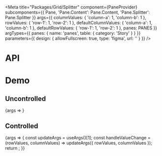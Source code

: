 
<Meta
  title="Packages/Grid/Splitter"
  component={PaneProvider}
  subcomponents={{ Pane, 'Pane.Content': Pane.Content, 'Pane.Splitter': Pane.Splitter }}
  args={{
    columnValues: {
      'column-a': 1,
      'column-b': 1
    },
    rowValues: {
      'row-1': 1,
      'row-2': 1
    },
    defaultColumnValues: {
      'column-a': 1,
      'column-b': 1
    },
    defaultRowValues: {
      'row-1': 1,
      'row-2': 1
    },
    panes: PANES
  }}
  argTypes={{
    panes: { name: 'panes', table: { category: 'Story' } }
  }}
  parameters={{
    design: {
      allowFullscreen: true,
      type: 'figma',
      url: ''
    }
  }}
/>

# API

<ArgsTable />

# Demo

## Uncontrolled

<Canvas>
  <Story
    name="Uncontrolled"
    args={{ columnValues: undefined, rowValues: undefined }}
    argTypes={{ columnValues: { control: false }, rowValues: { control: false } }}
  >
    {args => <SplitterStory {...args} />}
  </Story>
</Canvas>

## Controlled

<Canvas>
  <Story
    name="Controlled"
    args={{ defaultColumnValues: undefined, defaultRowValues: undefined }}
    argTypes={{ defaultColumnValues: { control: false }, defaultRowValues: { control: false } }}
  >
    {args => {
      const updateArgs = useArgs()[1];
      const handleValueChange = (rowValues, columnValues) =>
        updateArgs({ rowValues, columnValues });
      return <SplitterStory {...args} handleValueChange={handleValueChange} />;
    }}
  </Story>
</Canvas>
